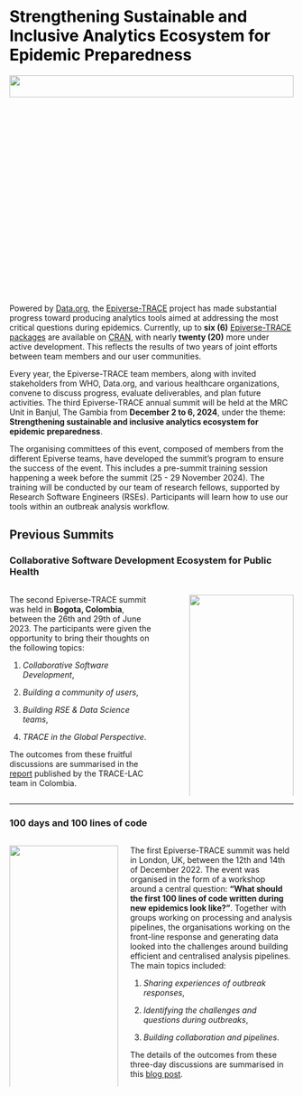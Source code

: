 # [Strengthening Sustainable and Inclusive Analytics Ecosystem for Epidemic Preparedness]{style="color:black;"} {.unnumbered .unlisted}

![](./images/banjul.webp){fig-align="center" width="100%" height="10%"}

Powered by [Data.org](https://data.org/), the [Epiverse-TRACE](https://data.org/initiatives/epiverse/) project has made substantial progress toward producing analytics tools aimed at addressing the most critical questions during epidemics. Currently, up to **six (6)** [Epiverse-TRACE packages](https://epiverse-trace.github.io/etstats/articles/cran-statistics.html) are available on [CRAN](https://cran.r-project.org/), with nearly **twenty (20)** more under active development. This reflects the results of two years of joint efforts between team members and our user communities.

Every year, the Epiverse-TRACE team members, along with invited stakeholders from WHO, Data.org, and various healthcare organizations, convene to discuss progress, evaluate deliverables, and plan future activities. The third Epiverse-TRACE annual summit will be held at the MRC Unit in Banjul, The Gambia from **December 2 to 6, 2024**, under the theme: **Strengthening sustainable and inclusive analytics ecosystem for epidemic preparedness**.

The organising committees of this event, composed of members from the different Epiverse teams, have developed the summit's program to ensure the success of the event. This includes a pre-summit training session happening a week before the summit (25 - 29 November 2024). The training will be conducted by our team of research fellows, supported by Research Software Engineers (RSEs). Participants will learn how to use our tools within an outbreak analysis workflow.



## Previous Summits {.unnumbered .unlisted}

### Collaborative Software Development Ecosystem for Public Health

::: columns
::: {.column width="55%"}
The second Epiverse-TRACE summit was held in **Bogota, Colombia**, between the 26th and 29th of June 2023. The participants were given the opportunity to bring their thoughts on the following topics:

1.  *Collaborative Software Development*,

2.  *Building a community of users*,

3.  *Building RSE & Data Science teams*,

4.  *TRACE in the Global Perspective*.

The outcomes from these fruitful discussions are summarised in the [report](https://zenodo.org/records/10932686) published by the TRACE-LAC team in Colombia.
:::

::: {.column width="5%"}

:::

::: {.column width="40%"}
![](./images/team_engage.JPG){fig-align="center" width="100%" height="100%"}
:::
:::

------------------------------------------------------------------------

### 100 days and 100 lines of code

::: columns
::: {.column width="40%"}
![](./images/lshtm_logo2.png){fig-align="center" width="100%"}
:::

::: {.column width="60%"}
The first Epiverse-TRACE summit was held in London, UK, between the 12th and 14th of December 2022. The event was organised in the form of a workshop around a central question: **“What should the first 100 lines of code written during new epidemics look like?”**. Together with groups working on processing and analysis pipelines, the organisations working on the front-line response and generating data looked into the challenges around building efficient and centralised analysis pipelines. The main topics included:

1.  *Sharing experiences of outbreak responses*,

2.  *Identifying the challenges and questions during outbreaks*,

3.  *Building collaboration and pipelines*.

The details of the outcomes from these three-day discussions are summarised in this [blog post](https://epiverse-trace.github.io/posts/100days-workshop/index.html).
:::
:::
